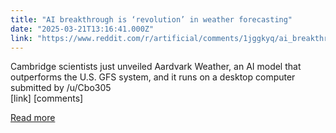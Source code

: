 ```yaml
---
title: "AI breakthrough is ‘revolution’ in weather forecasting"
date: "2025-03-21T13:16:41.000Z"
link: "https://www.reddit.com/r/artificial/comments/1jggkyq/ai_breakthrough_is_revolution_in_weather/"
---
```


Cambridge scientists just unveiled Aardvark Weather, an AI model that outperforms the U.S. GFS system, and it runs on a desktop computer
    submitted by    /u/Cbo305  
 [link]   [comments]

[Read more](https://www.reddit.com/r/artificial/comments/1jggkyq/ai_breakthrough_is_revolution_in_weather/)
